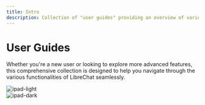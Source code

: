 ```yaml
---
title: Intro
description: Collection of "user guides" providing an overview of various features offered by LibreChat
---
```



# User Guides

Whether you're a new user or looking to explore more advanced features, this comprehensive collection is designed to help you navigate through the various functionalities of LibreChat seamlessly.

<div style={{padding: "20px", display: "flex", justifyContent: "center", alignItems: "center", flexDirection: "column"}}>
  <div className="image-light-theme">
    <Image src="https://github.com/danny-avila/LibreChat/assets/32828263/cf0f3231-287a-407f-bd4d-3d5bad94e893" alt="ipad-light" width={1024} height={512} style={{borderRadius: "5px"}} />
  </div>

  <div className="image-dark-theme">
    <Image src="https://github.com/danny-avila/LibreChat/assets/32828263/a03ee02d-5099-4220-95b0-bfa2d3b00b4d" alt="ipad-dark" width={1024} height={512} style={{borderRadius: "5px"}} />
  </div>
</div>
